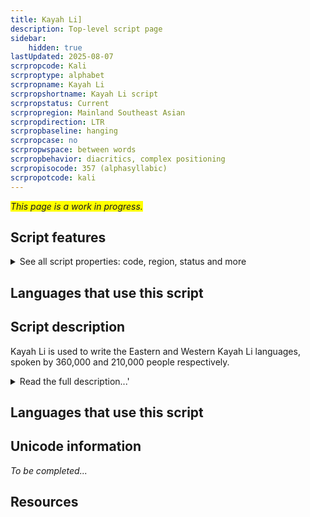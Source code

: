 ```yaml
---
title: Kayah Li]
description: Top-level script page
sidebar:
    hidden: true
lastUpdated: 2025-08-07
scrpropcode: Kali
scrproptype: alphabet
scrpropname: Kayah Li
scrpropshortname: Kayah Li script
scrpropstatus: Current
scrpropregion: Mainland Southeast Asian
scrpropdirection: LTR
scrpropbaseline: hanging
scrpropcase: no
scrpropwspace: between words
scrpropbehavior: diacritics, complex positioning
scrpropisocode: 357 (alphasyllabic)
scrpropotcode: kali
---
```


<span style='background-color:yellow'>_This page is a work in progress._</span>


## Script features

<details>
<summary> See all script properties: code, region, status and more</summary>
<ScriptInfo />
</details>

## Languages that use this script

<WsList script='Kali' wsMax='5' />

## Script description

Kayah Li is used to write the Eastern and Western Kayah Li languages, spoken by 360,000 and 210,000 people respectively.

<details><summary>Read the full description...'</summary>_Not yet available._</details>

## Languages that use this script

<WsList script='Kali' wsMax='5' />

## Unicode information

_To be completed..._

## Resources

<ScriptResources detailSummary='seemore' />

